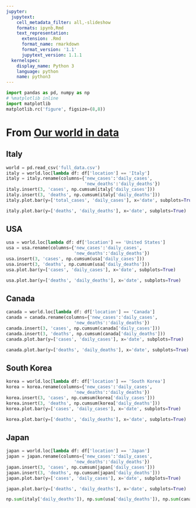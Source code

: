 ```yaml
---
jupyter:
  jupytext:
    cell_metadata_filter: all,-slideshow
    formats: ipynb,Rmd
    text_representation:
      extension: .Rmd
      format_name: rmarkdown
      format_version: '1.1'
      jupytext_version: 1.1.1
  kernelspec:
    display_name: Python 3
    language: python
    name: python3
---
```


```python
import pandas as pd, numpy as np
# %matplotlib inline
import matplotlib
matplotlib.rc('figure', figsize=(8,8))
```

# From [Our world in data](https://ourworldindata.org/coronavirus-data)

## Italy

```python
world = pd.read_csv('full_data.csv')
italy = world.loc[lambda df: df['location'] == 'Italy']
italy = italy.rename(columns={'new_cases':'daily_cases',
                              'new_deaths':'daily_deaths'})
italy.insert(3, 'cases', np.cumsum(italy['daily_cases']))
italy.insert(3, 'deaths', np.cumsum(italy['daily_deaths']))
italy.plot.bar(y=['total_cases', 'daily_cases'], x='date', subplots=True)            
```

```python
italy.plot.bar(y=['deaths', 'daily_deaths'], x='date', subplots=True)
```

## USA 

```python
usa = world.loc[lambda df: df['location'] == 'United States']
usa = usa.rename(columns={'new_cases':'daily_cases',
                          'new_deaths':'daily_deaths'})
usa.insert(3, 'cases', np.cumsum(usa['daily_cases']))
usa.insert(3, 'deaths', np.cumsum(usa['daily_deaths']))
usa.plot.bar(y=['cases', 'daily_cases'], x='date', subplots=True)            
```

```python
usa.plot.bar(y=['deaths', 'daily_deaths'], x='date', subplots=True)
```

## Canada

```python
canada = world.loc[lambda df: df['location'] == 'Canada']
canada = canada.rename(columns={'new_cases':'daily_cases',
                          'new_deaths':'daily_deaths'})
canada.insert(3, 'cases', np.cumsum(canada['daily_cases']))
canada.insert(3, 'deaths', np.cumsum(canada['daily_deaths']))
canada.plot.bar(y=['cases', 'daily_cases'], x='date', subplots=True)            
```

```python
canada.plot.bar(y=['deaths', 'daily_deaths'], x='date', subplots=True)
```

## South Korea

```python
korea = world.loc[lambda df: df['location'] == 'South Korea']
korea = korea.rename(columns={'new_cases':'daily_cases',
                          'new_deaths':'daily_deaths'})
korea.insert(3, 'cases', np.cumsum(korea['daily_cases']))
korea.insert(3, 'deaths', np.cumsum(korea['daily_deaths']))
korea.plot.bar(y=['cases', 'daily_cases'], x='date', subplots=True)            
```

```python
korea.plot.bar(y=['deaths', 'daily_deaths'], x='date', subplots=True)
```

## Japan

```python
japan = world.loc[lambda df: df['location'] == 'Japan']
japan = japan.rename(columns={'new_cases':'daily_cases',
                          'new_deaths':'daily_deaths'})
japan.insert(3, 'cases', np.cumsum(japan['daily_cases']))
japan.insert(3, 'deaths', np.cumsum(japan['daily_deaths']))
japan.plot.bar(y=['cases', 'daily_cases'], x='date', subplots=True)            
```

```python
japan.plot.bar(y=['deaths', 'daily_deaths'], x='date', subplots=True)
```

```python
np.sum(italy['daily_deaths']), np.sum(usa['daily_deaths']), np.sum(canada['daily_deaths'])
```

```python

```
